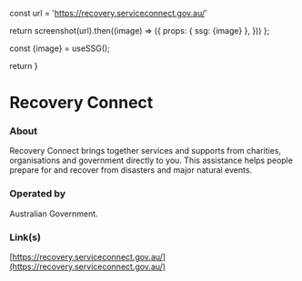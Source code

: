 
const url = 'https://recovery.serviceconnect.gov.au/'

return screenshot(url).then((image) => ({
props: { ssg: {image} },
}))
};


const {image} = useSSG();

return <ImageLink url={image} />
}

# Recovery Connect

### About

Recovery Connect brings together services and supports from charities, organisations and government directly to you. This assistance helps people prepare for and recover from disasters and major natural events.

### Operated by

Australian Government.

### Link(s)

[https://recovery.serviceconnect.gov.au/](https://recovery.serviceconnect.gov.au/)

<Imgi />
